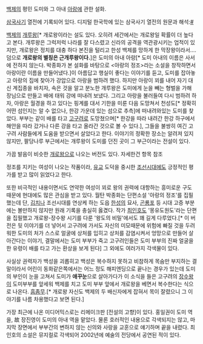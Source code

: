 [[백제]]의 평민 도미와 그 아내 [[아랑]]에 관한 설화.

[[삼국사기]] 열전에 기록되어 있다. 디지털 한국학에 있는 삼국사기 열전의 원문과 해석:[http://koreandb.nate.com/history/saki/yoljunDetail?url=yoljundetail&sn=1085 #]

[[백제]]의 [[개루왕]][* 개로왕이라는 설도 있다. 오히려 세간에서는 개로왕일 확률이 더 높다고 본다. 개루왕은 그럭저럭 나라를 잘 다스렸고 신라의 공격을 역관광시키는 업적이 있지만, 개로왕은 정치를 대충 하다 본진을 털리고 한성 백제를 망하게 한 막장왕이라서…. 덤으로 '''개로왕의 별칭은 근개루왕이다.''']은 도미의 아내 아랑[* 도미 아내의 이름은 사서에 전하지 않는다. 박종화가 본 설화를 바탕으로 <아랑의 정조>라는 소설을 창작하면서 아랑이란 이름을 만들어냈다.]이 아름답고 행실이 좋다는 이야기를 듣고, 도미를 잡아놓고 아랑의 집에 찾아가 강압으로 아랑을 범하려 했다. 하지만 아랑이 꾀를 내어 자기 대신 계집종을 바치자, 속은 것을 알고 분노한 개루왕은 도미에게 눈을 빼는 형벌을 가해 장님으로 만들고 배에 태워 강에 떠내려 보냈다. 그리고 아랑을 불러들여 다시 범하려 하자, 아랑은 월경을 하고 있다는 핑계를 대서 기한을 미룬 다음 도망쳐서 천성도[* 정확히 어떤 섬인지는 알 수 없으나, 한강 가운데 있는 섬으로 추측]에 떠내려와있는 도미를 찾았다. 부부는 같이 배를 타고 [[고구려]]로 도망쳤으며[* 한강을 따라 내려간 한강 하구에서 해안을 따라 갔거나 다른 강을 타고 올라간 것으로 볼 수 있다.], 그들을 불쌍히 여긴 고구려 사람들에게 도움을 받으면서 살았다고 한다. 이야기의 정확한 장소는 알려져 있지 않지만, 팔당나루 부근에서는 개루왕이 도미를 던진 곳이 그 부근이라는 전설이 있다. 

가끔 발음이 비슷한 [[개로왕]]으로 나오는 버전도 있다. 자세한건 항목 참조

정조를 지키는 여성이 나오는 작품이라, [[유교]] 도덕을 중시한 [[조선]]시대에도 긍정적인 평가를 받고 많이 읽었다고 한다.

또한 비극적인 내용이면서도 연약한 여성이 꾀로 왕의 권력에 대항하는 흥미로운 구도 때문에 현대에도 많은 관심을 받고 있다. 월탄 박종화는 단편소설 '아랑의 정조'를 집필했는데 단, [[김치]]나 조선시대를 연상케 하는 도읍 [[한성]]의 묘사, [[곤룡포]] 등 시대 고증 부분에는 볼만하지 않지만 원래 기록을 충실히 옳겼다. 작가 [[최인호]]도 '몽유도원도'라는 단편을 집필했고 개로왕-장수왕 시기를 다룬 '왕도의 비밀'에서도 꽤 길게 다루었다.[* 이 버전은 뒷 이야기를 더 넣어서 고구려에 가서도 자신의 미모때문에 위험에 빠질 것을 두려워한 도미의 처가 스스로 얼굴에 상처를 입히고 상처를 감염시켜서 엉망으로 만들어 살아간다는 이야기, 결말에서는 도미 부부가 죽고 고구려인들은 도미 부부의 진짜 얼굴을 한 유령이 배를 타고 가는 환상을 보게 된다] 그 외에도 여러가지 각색물이 있다.

사실상 권력자가 백성을 괴롭히고 백성은 복수하지 못하고 비참하게 목숨만 부지하는 결말이라서 어린이 동화같은쪽에서는 어느 정도 해피엔딩으로 끝나는 경우가 있는데 도미의 부인이 눈을 고쳐서 도미가 '''애꾸눈'''으로 살아가다가 이 소식을 들은 고구려의 [[장수왕]]이 도미부부를 앞세워 백제를 치고 도미 부부 앞에서 개로왕을 베면서 복수한다는 식으로 나온다. [[흠좀무]].[* 개로왕 자신도 백제의 두 배신자에게 잡혀서 목이 잘렸으니 그 이야기를 나름 차용했다고 보면 된다.]

가장 최근에 나온 미디어믹스로는 리메이크판 [전설의 고향]이 있다. 홍일권이 도미 역을, 故 장진영이 도미의 아내 역을 맡았다. 물론 호러적인 내용으로 각색되지는 않고, 마지막 장면에서 부부간의 변하지 않는 신의와 사랑을 교훈으로 얘기하며 끝을 내렸다. 최인호의 소설은 뮤지컬로 각색되어 2002년에 예술의 전당에서 공연된 적이 있다.
